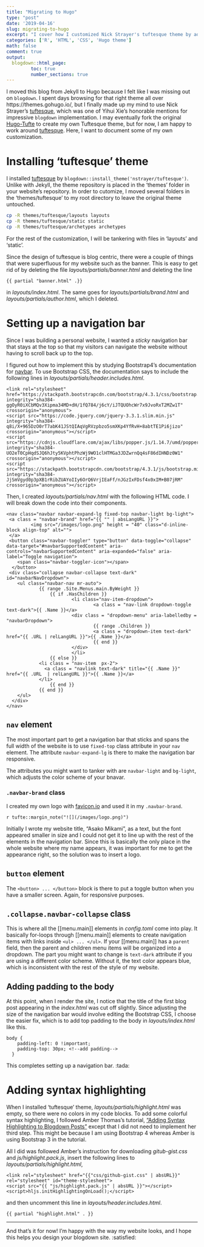 ```yaml
---
title: "Migrating to Hugo"
type: "post"
date: '2019-04-16'
slug: migrating-to-hugo
excerpt: "I cover how I customized Nick Strayer's tuftesque theme by adding a navigation bar and syntax highlighting."
categories: ['R', 'HTML', 'CSS', 'Hugo theme']
math: false
comment: true
output: 
  blogdown::html_page:
         toc: true
         number_sections: true
---
```


I moved this blog from Jekyll to Hugo because I felt like I was missing out on `blogdown`. I spent days browsing for that right theme all over https://themes.gohugo.io/, but I finally made up my mind to use Nick Strayer's [tuftesque](https://github.com/nstrayer/tuftesque), which was one of Yihui Xie's honorable mentions for impressive `blogdown` implementation. I may eventually fork the original [Hugo-Tufte](https://github.com/shawnohare/hugo-tufte) to create my own Tuftesque theme, but for now, I am happy to work around [tuftesque](https://github.com/nstrayer/tuftesque). Here, I want to document some of my own customization. 


# Installing 'tuftesque' theme

I installed [tuftesque](https://github.com/nstrayer/tuftesque) by `blogdown::install_theme('nstrayer/tuftesque')`. Unlike with Jekyll, the theme repository is placed in the 'themes' folder in your website's repository. In order to cutomize, I moved several folders in the 'themes/tuftesque' to my root directory to leave the original theme untouched.

```bash
cp -R themes/tuftesque/layouts layouts
cp -R themes/tuftesque/static static
cp -R themes/tuftesque/archetypes archetypes
```

For the rest of the customization, I will be tankering with files in 'layouts' and 'static'. 

Since the design of tuftesque is blog centric, there were a couple of things that were superfluous for my website such as the banner. This is easy to get rid of by deleting the file *layouts/partials/banner.html* and deleting the line
```
{{ partial "banner.html" .}}
```
in *layouts/index.html*. The same goes for *layouts/partials/brand.html* and *layouts/partials/author.html*, which I deleted. 

# Setting up a navigation bar

Since I was building a personal website, I wanted a *sticky* navigation bar that stays at the top so that my visitors can navigate the website without having to scroll back up to the top.


I figured out how to implement this by studying Bootstrap4's documentation for [navbar](https://getbootstrap.com/docs/4.3/components/navbar/). To use Bootstrap CSS, the documentation says to include the following lines in *layouts/partials/header.includes.html*. 


```
<link rel="stylesheet" href="https://stackpath.bootstrapcdn.com/bootstrap/4.3.1/css/bootstrap.min.css" integrity="sha384-ggOyR0iXCbMQv3Xipma34MD+dH/1fQ784/j6cY/iJTQUOhcWr7x9JvoRxT2MZw1T" crossorigin="anonymous">
<script src="https://code.jquery.com/jquery-3.3.1.slim.min.js" integrity="sha384-q8i/X+965DzO0rT7abK41JStQIAqVgRVzpbzo5smXKp4YfRvH+8abtTE1Pi6jizo" crossorigin="anonymous"></script>
<script src="https://cdnjs.cloudflare.com/ajax/libs/popper.js/1.14.7/umd/popper.min.js" integrity="sha384-UO2eT0CpHqdSJQ6hJty5KVphtPhzWj9WO1clHTMGa3JDZwrnQq4sF86dIHNDz0W1" crossorigin="anonymous"></script>
<script src="https://stackpath.bootstrapcdn.com/bootstrap/4.3.1/js/bootstrap.min.js" integrity="sha384-JjSmVgyd0p3pXB1rRibZUAYoIIy6OrQ6VrjIEaFf/nJGzIxFDsf4x0xIM+B07jRM" crossorigin="anonymous"></script>
```

Then, I created *layouts/partials/nav.html* with the following HTML code. I will break down the code into their components. 

```
<nav class="navbar navbar-expand-lg fixed-top navbar-light bg-light">
 <a class = "navbar-brand" href="{{ "" | absLangURL }}">
         <img src="/images/logo.png" height = "40" class="d-inline-block align-top" alt="">
 </a>
 <button class="navbar-toggler" type="button" data-toggle="collapse" data-target="#navbarSupportedContent" aria-controls="navbarSupportedContent" aria-expanded="false" aria-label="Toggle navigation">
    <span class="navbar-toggler-icon"></span>
  </button>
 <div class="collapse navbar-collapse text-dark" id="navbarNavDropdown">
    <ul class="navbar-nav mr-auto">
            {{ range .Site.Menus.main.ByWeight }}
                {{ if .HasChildren }}
                        <li class="nav-item-dropdown">
                                <a class = "nav-link dropdown-toggle text-dark">{{ .Name }}</a>
                        <div class = "dropdown-menu" aria-labelledby = "navbarDropdown">
                                {{ range .Children }}
                                <a class = "dropdown-item text-dark" href="{{ .URL | relLangURL }}">{{ .Name }}</a>
                                {{ end }}
                        </div>
                        </li>
                {{ else }}
            <li class = "nav-item  px-2">
              <a class = "navlink text-dark" title="{{ .Name }}" href="{{ .URL  | relLangURL }}">{{ .Name }}</a>
            </li>
                {{ end }}
            {{ end }}
    </ul>
  </div>
</nav>
```

## `nav` element

The most important part to get a navigation bar that sticks and spans the full width of the website is to use `fixed-top` class attribute in your `nav` element. The attribute `navbar-expand-lg` is there to make the navigation bar responsive. 


The attributes you might want to tanker with are `navbar-light` and `bg-light`, which adjusts the color scheme of your bnavar.

### `.navbar-brand` class

I created my own logo with [favicon.io](https://favicon.io/) and used it in my `.navbar-brand`.

`r tufte::margin_note("![](/images/logo.png)")`


Initially I wrote my website title, "Asako Mikami", as a text, but the font appeared smaller in size and I could not get it to line up with the rest of the elements in the navigation bar. Since this is basically the only place in the whole website where my name appears, it was important for me to get the appearance right, so the solution was to insert a logo.


## `button` element

The `<button> ... </button>` block is there to put a toggle button when you have a smaller screen. Again, for responsive purposes.


## `.collapse.navbar-collapse` class

This is where all the [[menu.main]] elements in *config.toml* come into play. It basically for-loops through [[menu.main]] elements to create navigation items with links inside `<ul> ... </ul>`. If your [[menu.main]] has a `parent` field, then the parent and children menu items will be organized into a dropdown. The part you might want to change is `text-dark` attribute if you are using a different color scheme. Without it, the text color appears blue, which is inconsistent with the rest of the style of my website. 




## Adding padding to the body

At this point, when I render the site, I notice that the title of the first blog post appearing in the *index.html* was cut off slightly. Since adjusting the size of the navigation bar would involve editing the Bootstrap CSS, I choose the easier fix, which is to add top padding to the body in *layouts/index.html* like this.

```
body {
    padding-left: 0 !important;
    padding-top: 30px; <!--add padding-->
  }
```

This completes setting up a navigation bar. :tada:

# Adding syntax highlighting

When I installed 'tuftesque' theme, *layouts/partials/highlight.html* was empty, so there were no colors in my code blocks. To add some colorful syntax highlighting, I followed Amber Thomas's tutorial, ["Adding Syntax Highlighting to Blogdown Posts"](http://amber.rbind.io/blog/2017/11/15/syntax-highlighting/) except that I did not need to implement her third step. This might be because I am using Bootstrap 4 whereas Amber is using Bootstrap 3 in the tutorial. 


All I did was followed Amber's instruction for downloading *gitub-gist.css* and *js/highlight.pack.js*, insert the following lines to *layouts/partials/highlight.html*,

```
<link rel="stylesheet" href="{{"css/github-gist.css" | absURL}}" rel="stylesheet" id="theme-stylesheet">
<script src="{{ "js/highlight.pack.js" | absURL }}"></script>
<script>hljs.initHighlightingOnLoad();</script>
```

and then uncomment this line in *layouts/header.includes.html*.

```
{{ partial "highlight.html" . }}
```

---


And that's it for now! I'm happy with the way my website looks, and I hope this helps you design your blogdown site. :satisfied:
